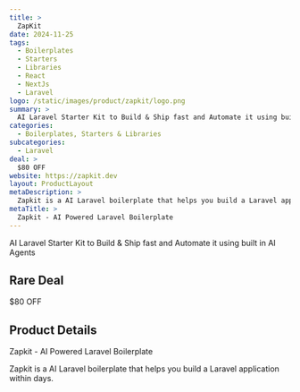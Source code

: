 ```yaml
---
title: >
  ZapKit
date: 2024-11-25
tags:
  - Boilerplates
  - Starters
  - Libraries
  - React
  - NextJs
  - Laravel
logo: /static/images/product/zapkit/logo.png
summary: >
  AI Laravel Starter Kit to Build & Ship fast and Automate it using built in AI Agents
categories:
  - Boilerplates, Starters & Libraries
subcategories:
  - Laravel
deal: >
  $80 OFF
website: https://zapkit.dev
layout: ProductLayout
metaDescription: >
  Zapkit is a AI Laravel boilerplate that helps you build a Laravel application within days.
metaTitle: >
  Zapkit - AI Powered Laravel Boilerplate
---
```

AI Laravel Starter Kit to Build & Ship fast and Automate it using built in AI Agents

## Rare Deal

$80 OFF

## Product Details

Zapkit - AI Powered Laravel Boilerplate

Zapkit is a AI Laravel boilerplate that helps you build a Laravel application within days.
